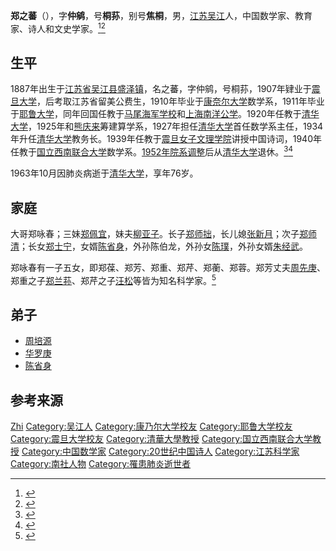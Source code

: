 '''郑之蕃'''（{{bd|1887年||1963年|10月}}），字'''仲鹓'''，号'''桐荪'''，别号'''焦桐'''，男，[[江苏|江苏]][[吴江县|吴江]]人，中国数学家、教育家、诗人和文史学家。<ref>{{Cite book|title=中国科学技术专家传略 • 理学编 数学卷 一|author=中国科学技术协会编; 王元主编; 袁向东副主编|publisher=河北教育出版社|year=1996|isbn=|location=石家庄|pages=}}</ref><ref>{{Cite book|title=苏州历代人物大辞典|author=李峰, 汤钰林编著|publisher=上海辞书出版社|year=2016|isbn=|location=上海|pages=}}</ref>

== 生平 ==
1887年出生于[[江苏省|江苏省]][[吴江县|吴江县]][[盛泽镇|盛泽镇]]，名之蕃，字仲鹓，号桐荪，1907年肄业于[[震旦大学|震旦大学]]，后考取江苏省留美公费生，1910年毕业于[[康奈尔大学|康奈尔大学]]数学系，1911年毕业于[[耶鲁大学|耶鲁大学]]，同年回国任教于[[马尾海军学校|马尾海军学校]]和[[上海南洋公学|上海南洋公学]]。1920年任教于[[清华大学|清华大学]]，1925年和[[熊庆来|熊庆来]]筹建算学系，1927年担任[[清华大学|清华大学]]首任数学系主任，1934年升任[[清华大学|清华大学]]教务长。1939年任教于[[震旦女子文理学院|震旦女子文理学院]]讲授中国诗词，1940年任教于[[国立西南联合大学|国立西南联合大学]]数学系。[[1952年院系调整|1952年院系调整]]后从[[清华大学|清华大学]]退休。<ref>{{Cite web|title=郑桐荪：数学教授、诗人与儒者|url=http://www.eeo.com.cn/2014/0808/264746.shtml|accessdate=|work=经济观察网}}</ref><ref>{{Cite web|title=陈省身与夫人的故事：60年来没吵过架|url=http://m.people.cn/n4/2016/1024/c140-7775277.html|accessdate=|work=人民网}}</ref>

1963年10月因肺炎病逝于[[清华大学|清华大学]]，享年76岁。

== 家庭 ==
大哥郑咏春；三妹[[郑佩宜|郑佩宜]]，妹夫[[柳亚子|柳亚子]]。长子[[郑师拙|郑师拙]]，长儿媳[[张新月|张新月]]；次子[[郑师清|郑师清]]；长女[[郑士宁|郑士宁]]，女婿[[陈省身|陈省身]]，外孙陈伯龙，外孙女[[陈璞|陈璞]]，外孙女婿[[朱经武|朱经武]]。

郑咏春有一子五女，即郑葆、郑芳、郑重、郑芹、郑蘅、郑蓉。郑芳丈夫[[周先庚|周先庚]]、郑重之子[[郑兰荪|郑兰荪]]、郑芹之子[[汪松|汪松]]等皆为知名科学家。<ref>{{cite web|url=http://www.wujiangtong.com/webpages/DetailNews.aspx?id=16387|title=盛泽世泽堂郑氏后裔的寻根之旅|date=2020-11-30|website=吴江通|access-date=2022-02-02|archive-date=2022-02-02|archive-url=https://web.archive.org/web/20220202083000/http://www.wujiangtong.com/webpages/DetailNews.aspx?id=16387|dead-url=no}}</ref>

== 弟子 ==
* [[周培源|周培源]]
* [[华罗庚|华罗庚]]
* [[陈省身|陈省身]]

== 参考来源 ==
{{reflist}}

{{Authority control}}
{{DEFAULTSORT:Zheng}}
[[Category:郑姓|Zhi]]
[[Category:吴江人|Category:吴江人]]
[[Category:康乃尔大学校友|Category:康乃尔大学校友]]
[[Category:耶鲁大学校友|Category:耶鲁大学校友]]
[[Category:震旦大学校友|Category:震旦大学校友]]
[[Category:清華大學教授|Category:清華大學教授]]
[[Category:国立西南联合大学教授|Category:国立西南联合大学教授]]
[[Category:中国数学家|Category:中国数学家]]
[[Category:20世纪中国诗人|Category:20世纪中国诗人]]
[[Category:江苏科学家|Category:江苏科学家]]
[[Category:南社人物|Category:南社人物]]
[[Category:罹患肺炎逝世者|Category:罹患肺炎逝世者]]